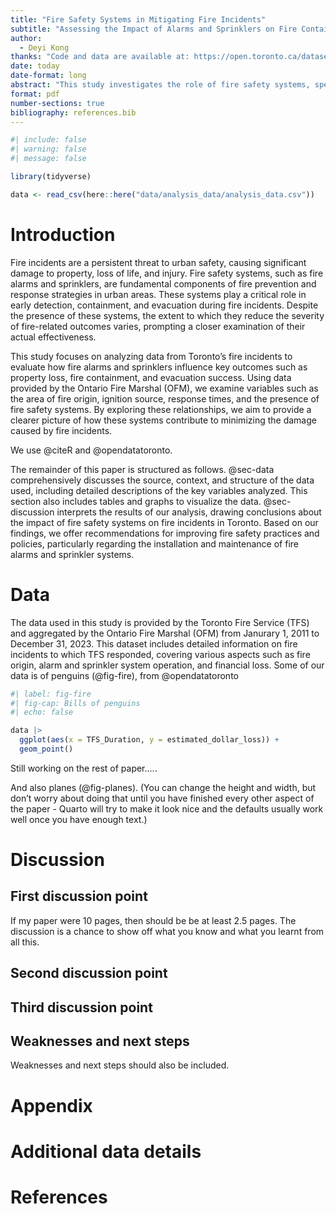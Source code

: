 ```yaml
---
title: "Fire Safety Systems in Mitigating Fire Incidents"
subtitle: "Assessing the Impact of Alarms and Sprinklers on Fire Containment, Evacuation, and Loss Reduction"
author: 
  - Deyi Kong
thanks: "Code and data are available at: https://open.toronto.ca/dataset/fire-incidents/"
date: today
date-format: long
abstract: "This study investigates the role of fire safety systems, specifically fire alarms and sprinkler systems, in mitigating the effects of fire incidents across Toronto. By analyzing data from the Ontario Fire Marshal (OFM) dataset, we assess how these systems impact evacuation success, fire containment, and the reduction property loss. Our analysis demonstrates that fire safety systems significantly improve outcomes in fire incidents."
format: pdf
number-sections: true
bibliography: references.bib
---
```


```r
#| include: false
#| warning: false
#| message: false

library(tidyverse)

data <- read_csv(here::here("data/analysis_data/analysis_data.csv"))
```


# Introduction
Fire incidents are a persistent threat to urban safety, causing significant damage to property, loss of life, and injury. Fire safety systems, such as fire alarms and sprinklers, are fundamental components of fire prevention and response strategies in urban areas. These systems play a critical role in early detection, containment, and evacuation during fire incidents. Despite the presence of these systems, the extent to which they reduce the severity of fire-related outcomes varies, prompting a closer examination of their actual effectiveness.

This study focuses on analyzing data from Toronto's fire incidents to evaluate how fire alarms and sprinklers influence key outcomes such as property loss, fire containment, and evacuation success. Using data provided by the Ontario Fire Marshal (OFM), we examine variables such as the area of fire origin, ignition source, response times, and the presence of fire safety systems. By exploring these relationships, we aim to provide a clearer picture of how these systems contribute to minimizing the damage caused by fire incidents.

We use @citeR and @opendatatoronto.

The remainder of this paper is structured as follows. @sec-data comprehensively discusses the source, context, and structure of the data used, including detailed descriptions of the key variables analyzed. This section also includes tables and graphs to visualize the data. @sec-discussion interprets the results of our analysis, drawing conclusions about the impact of fire safety systems on fire incidents in Toronto. Based on our findings, we offer recommendations for improving fire safety practices and policies, particularly regarding the installation and maintenance of fire alarms and sprinkler systems.



# Data {#sec-data}

The data used in this study is provided by the Toronto Fire Service (TFS) and aggregated by the Ontario Fire Marshal (OFM) from Janurary 1, 2011 to December 31, 2023. This dataset includes detailed information on fire incidents to which TFS responded, covering various aspects such as fire origin, alarm and sprinkler system operation, and financial loss. 
Some of our data is of penguins (@fig-fire), from @opendatatoronto

```r
#| label: fig-fire
#| fig-cap: Bills of penguins
#| echo: false

data |> 
  ggplot(aes(x = TFS_Duration, y = estimated_dollar_loss)) +
  geom_point()

```

Still working on the rest of paper.....

And also planes (@fig-planes). (You can change the height and width, but don't worry about doing that until you have finished every other aspect of the paper - Quarto will try to make it look nice and the defaults usually work well once you have enough text.)




# Discussion {#sec-discussion}

## First discussion point {#sec-first-point}

If my paper were 10 pages, then should be be at least 2.5 pages. The discussion is a chance to show off what you know and what you learnt from all this. 

## Second discussion point

## Third discussion point

## Weaknesses and next steps

Weaknesses and next steps should also be included.

\newpage

\appendix

# Appendix {-}


# Additional data details



\newpage


# References


